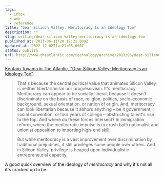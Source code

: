 ```yaml
---
tags:
  - inbox
  - web
  - reference
title: "Dear Silicon Valley: Meritocracy Is an Ideology Too"
description: ""
slug: writing/dear-silicon-valley-meritocracy-is-an-ideology-too
published_at: 2013-06-11T20:12:21.000Z
updated_at: 2022-12-02T14:21:05.000Z
status: publish
url: http://www.theatlantic.com/technology/archive/2013/06/dear-silicon-valley-meritocracy-is-an-ideology-too/276756/
---
```

[Kentaro Toyama in The Atlantic, "Dear Silicon Valley: Meritocracy Is an Ideology Too"](http://www.theatlantic.com/technology/archive/2013/06/dear-silicon-valley-meritocracy-is-an-ideology-too/276756/):

> That's because the central political value that animates Silicon Valley is neither libertarianism nor progressivism. It's meritocracy. Meritocracy can appear to be socially liberal, because it doesn't discriminate on the basis of race, religion, politics, socio-economic background, sexual orientation, or nation of origin. And, meritocracy can look libertarian because it abhors anything – be it government, social convention, or four years of college – obstructing talent's rise to the top. And where do these forces intersect? In immigration reform, where the meritocratic impulse is to crush both nationalist and unionist opposition to importing high-end skill.
>
> But while meritocracy is a vast improvement over discrimination by traditional prejudices, it still privileges some people over others. And in Silicon Valley, privilege is heaped upon individualistic entrepreneurial capacity.

A good quick overview of the ideology of *meritocracy* and why it's not all it's cracked up to be.
